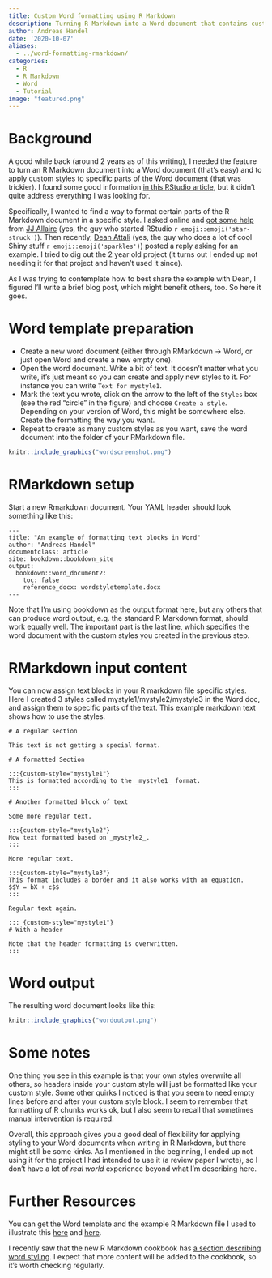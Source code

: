 ```yaml
---
title: Custom Word formatting using R Markdown
description: Turning R Markdown into a Word document that contains custom styling
author: Andreas Handel
date: '2020-10-07'
aliases: 
  - ../word-formatting-rmarkdown/
categories: 
  - R 
  - R Markdown 
  - Word
  - Tutorial
image: "featured.png"
---
```



# Background

A good while back (around 2 years as of this writing), I needed the feature to turn an R Markdown document into a Word document (that's easy) and to apply custom styles to specific parts of the Word document (that was trickier). I found some good information [in this RStudio article](https://rmarkdown.rstudio.com/articles_docx.html), but it didn't quite address everything I was looking for.

Specifically, I wanted to find a way to format certain parts of the R Markdown document in a specific style. I asked online and [got some help](https://rmarkdown.rstudio.com/articles_docx.html#comment-4105255981) from [JJ Allaire](https://github.com/jjallaire) (yes, the guy who started RStudio `r emoji::emoji('star-struck')`). Then recently, [Dean Attali](https://deanattali.com/) (yes, the guy who does a lot of cool Shiny stuff `r emoji::emoji('sparkles')`) posted a reply asking for an example. I tried to dig out the 2 year old project (it turns out I ended up not needing it for that project and haven't used it since).

As I was trying to contemplate how to best share the example with Dean, I figured I'll write a brief blog post, which might benefit others, too. So here it goes.


# Word template preparation

* Create a new word document (either through RMarkdown -> Word, or just open Word and create a new empty one).
* Open the word document. Write a bit of text. It doesn't matter what you write, it's just meant so you can create and apply new styles to it. For instance you can write `Text for mystyle1`.
* Mark the text you wrote, click on the arrow to the left of the `Styles` box (see the red "circle" in the figure) and choose `Create a style`. Depending on your version of Word, this might be somewhere else. Create the formatting the way you want.
* Repeat to create as many custom styles as you want, save the word document into the folder of your RMarkdown file.


```r
knitr::include_graphics("wordscreenshot.png")
```


# RMarkdown setup

Start a new Rmarkdown document. Your YAML header should look something like this:

```
---
title: "An example of formatting text blocks in Word"
author: "Andreas Handel"
documentclass: article
site: bookdown::bookdown_site
output:
  bookdown::word_document2: 
    toc: false
    reference_docx: wordstyletemplate.docx
---
```

Note that I'm using bookdown as the output format here, but any others that can produce word output, e.g. the standard R Markdown format, should work equally well.
The important part is the last line, which specifies the word document with the custom styles you created in the previous step.


# RMarkdown input content 

You can now assign text blocks in your R markdown file specific styles. Here I created 3 styles called mystyle1/mystyle2/mystyle3 in the Word doc, and assign them to specific parts of the text.
This example markdown text shows how to use the styles.

```
# A regular section

This text is not getting a special format.

# A formatted Section

:::{custom-style="mystyle1"}
This is formatted according to the _mystyle1_ format.
:::

# Another formatted block of text

Some more regular text.

:::{custom-style="mystyle2"}
Now text formatted based on _mystyle2_.
:::

More regular text.

:::{custom-style="mystyle3"}
This format includes a border and it also works with an equation.
$$Y = bX + c$$
:::

Regular text again.

::: {custom-style="mystyle1"}
# With a header

Note that the header formatting is overwritten.
:::
```

# Word output 

The resulting word document looks like this:

```r
knitr::include_graphics("wordoutput.png")
```


# Some notes

One thing you see in this example is that your own styles overwrite all others, so headers inside your custom style will just be formatted like your custom style. Some other quirks I noticed is that you seem to need empty lines before and after your custom style block. I seem to remember that formatting of R chunks works ok, but I also seem to recall that sometimes manual intervention is required. 

Overall, this approach gives you a good deal of flexibility for applying styling to your Word documents when writing in R Markdown, but there might still be some kinks. As I mentioned in the beginning, I ended up not using it for the project I had intended to use it (a review paper I wrote), so I don't have a lot of _real world_ experience beyond what I'm describing here.


# Further Resources

You can get the Word template and the example R Markdown file I used to illustrate this [here](/posts/2020-10-07-custom-word-format/wordstyletemplate.docx) and [here](/posts/2020-10-07-custom-word-format/word_formatting_example.Rmd).

I recently saw that the new R Markdown cookbook has [a section describing word styling](https://bookdown.org/yihui/rmarkdown-cookbook/word-template.html). I expect that more content will be added to the cookbook, so it's worth checking regularly.


